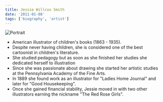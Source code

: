```yaml
---
title: Jessie Willcox Smith
date: '2011-01-08'
tags: ['biography', 'artist']
---
```


![Portrait](https://upload.wikimedia.org/wikipedia/commons/8/85/Jessie_Willcox_Smith%2C_photograph_estimate_1880-1910.jpg)

* American illustrator of children's books (1863 - 1935).
* Despite never having children, she is considered one of the best cartoonist in children's literature.
* She studied pedagogy but as soon as she finished her studies she dedicated herself to illustration 
* Since she was passionate about drawing she started her artistic studies at the Pennsylvania Academy of the Fine Arts.
* In 1889 she found work as an illustrator for "Ladies Home Journal" and later for "Good Housekeeping". 
* Once she gained financial stability, Jessie moved in with two other illustrators earning the nickname "The Red Rose Girls".

